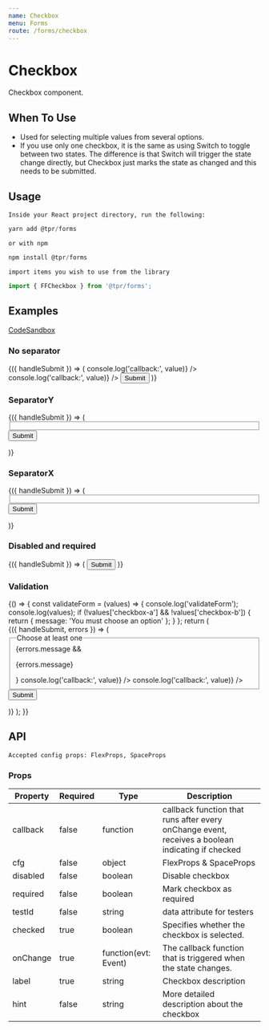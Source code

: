 ```yaml
---
name: Checkbox
menu: Forms
route: /forms/checkbox
---
```



# Checkbox

Checkbox component.

## When To Use

- Used for selecting multiple values from several options.
- If you use only one checkbox, it is the same as using Switch to toggle between two states. The difference is that Switch will trigger the state change directly, but Checkbox just marks the state as changed and this needs to be submitted.

## Usage

`Inside your React project directory, run the following:`

```js
yarn add @tpr/forms
```

`or with npm`

```js
npm install @tpr/forms
```

`import items you wish to use from the library`

```js
import { FFCheckbox } from '@tpr/forms';
```

## Examples

[CodeSandbox](https://codesandbox.io)

### No separator

<Playground>
	<Form onSubmit={console.log} initialValues={{ 'checkbox-c': true }}>
		{({ handleSubmit }) => (
			<form onSubmit={handleSubmit}>
				<FFCheckbox
					name="checkbox-a"
					label="Select option 1"
					hint="Lorem, ipsum dolor sit amet consectetur adipisicing elit. Ea obcaecati repellat molestias nemo deleniti eveniet vel similique nesciunt fugiat nisi?"
					cfg={{ mb: 4 }}
					callback={(value) => console.log('callback:', value)}
				/>
				<FFCheckbox
					name="checkbox-b"
					label="Select option 2"
					callback={(value) => console.log('callback:', value)}
				/>
				<button type="submit" style={{ display: 'none' }}>
					Submit
				</button>
			</form>
		)}
	</Form>
</Playground>

### SeparatorY

<Playground>
	<Form onSubmit={console.log} initialValues={{ 'checkbox-c': true }}>
		{({ handleSubmit }) => (
			<form onSubmit={handleSubmit}>
				<fieldset>
					<SeparatorY>
						<FFCheckbox name="checkbox-a" label="Select option 1" />
						<FFCheckbox
							name="checkbox-b"
							label="Select option 2"
							hint="Lorem, ipsum dolor sit amet consectetur adipisicing elit. Ea obcaecati repellat molestias nemo deleniti eveniet vel similique nesciunt fugiat nisi?"
						/>
						<FFCheckbox name="checkbox-c" label="Select option 3" />
						<FFCheckbox
							name="checkbox-d"
							label="Select option 4"
							hint="Lorem, ipsum dolor sit amet consectetur adipisicing elit."
						/>
						<FFCheckbox name="checkbox-e" label="Select option 5" />
					</SeparatorY>
				</fieldset>
				<button type="submit" style={{ display: 'none' }}>
					Submit
				</button>
			</form>
		)}
	</Form>
</Playground>

### SeparatorX

<Playground>
	<Form onSubmit={console.log} initialValues={{ 'checkbox-c': true }}>
		{({ handleSubmit }) => (
			<form onSubmit={handleSubmit}>
				<fieldset>
					<SeparatorX>
						<FFCheckbox name="checkbox-a" label="Select option 1" />
						<FFCheckbox
							name="checkbox-b"
							label="Select option 2"
							hint="Lorem, ipsum dolor sit amet consectetur adipisicing elit. Ea obcaecati repellat molestias nemo deleniti eveniet vel similique nesciunt fugiat nisi?"
						/>
						<FFCheckbox name="checkbox-c" label="Select option 3" />
						<FFCheckbox
							name="checkbox-d"
							label="Select option 4"
							hint="Lorem, ipsum dolor sit amet consectetur adipisicing elit."
						/>
						<FFCheckbox name="checkbox-e" label="Select option 5" />
					</SeparatorX>
				</fieldset>
				<button type="submit" style={{ display: 'none' }}>
					Submit
				</button>
			</form>
		)}
	</Form>
</Playground>

### Disabled and required

<Playground>
	<Form onSubmit={console.log} initialValues={{ 'checkbox-c': true }}>
		{({ handleSubmit }) => (
			<form onSubmit={handleSubmit}>
				<FFCheckbox
					name="checkbox-a"
					label="Select disabled option 1"
					disabled={true}
				/>
				<FFCheckbox
					name="checkbox-b"
					required={true}
					label="Select required option 2"
					hint="Lorem, ipsum dolor sit amet consectetur adipisicing elit. Ea obcaecati repellat molestias nemo deleniti eveniet vel similique nesciunt fugiat nisi?"
				/>
				<button type="submit" style={{ display: 'none' }}>
					Submit
				</button>
			</form>
		)}
	</Form>
</Playground>

### Validation

<Playground>
{() => {
	const validateForm = (values) => {
		console.log('validateForm');
		console.log(values);
		if (!values['checkbox-a'] && !values['checkbox-b']) {
			return {
				message: 'You must choose an option'
			};
		}
	};
	return (
    <Form
    	onSubmit={console.log}
    	initialValues={{ 'checkbox-a': false, 'checkbox-b': false }}
    	validate={validateForm}
    >
    	{({ handleSubmit, errors }) => (
    		<form onSubmit={handleSubmit}>
    			<fieldset className={errors.message && styles.labelError} aria-describedby="error-message">
    				<legend>Choose at least one</legend>
						{errors.message && <p id="error-message" className={styles.errorMessage}>{errors.message}</p>}
    				<FFCheckbox
							id="checkbox-a"
    					name="checkbox-a"
    					label="Option 1"
    					hint="This one?"
    					cfg={{ mb: 4 }}
    					callback={(value) => console.log('callback:', value)}
    				/>
    				<FFCheckbox
							id="checkbox-b"
    					name="checkbox-b"
    					label="Option 2"
    					hint="What about this one?"
    					callback={(value) => console.log('callback:', value)}
    				/>
    			</fieldset>
    			<button type="submit" style={{ display: 'none' }}>
    				Submit
    			</button>
    		</form>
    	)}
    </Form>
	);
}}

</Playground>

## API

```
Accepted config props: FlexProps, SpaceProps
```

### Props

| Property | Required | Type                 | Description                                                                                      |
| -------- | -------- | -------------------- | ------------------------------------------------------------------------------------------------ |
| callback | false    | function             | callback function that runs after every onChange event, receives a boolean indicating if checked |
| cfg      | false    | object               | FlexProps & SpaceProps                                                                           |
| disabled | false    | boolean              | Disable checkbox                                                                                 |
| required | false    | boolean              | Mark checkbox as required                                                                        |
| testId   | false    | string               | data attribute for testers                                                                       |
| checked  | true     | boolean              | Specifies whether the checkbox is selected.                                                      |
| onChange | true     | function(evt: Event) | The callback function that is triggered when the state changes.                                  |
| label    | true     | string               | Checkbox description                                                                             |
| hint     | false    | string               | More detailed description about the checkbox                                                     |
